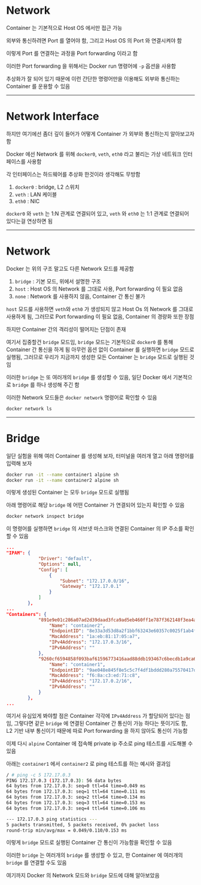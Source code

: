 # Network

Container 는 기본적으로 Host OS 에서만 접근 가능

외부와 통신하려면 Port 를 열어야 함, 그리고 Host OS 의 Port 와 연결시켜야 함

이렇게 Port 를 연결하는 과정을 Port forwarding 이라고 함

이러한 Port forwarding 을 위해서는 Docker run 명령어에 `-p` 옵션을 사용함

추상화가 잘 되어 있기 때문에 이런 간단한 명령어만을 이용해도 외부와 통신하는 Container 를 운용할 수 있음

***

# Network Interface

하지만 여기에선 좀더 깊이 들어가 어떻게 Container 가 외부와 통신하는지 알아보고자 함

Docker 에선 Network 를 위해 `docker0`, `veth`, `eth0` 라고 불리는 가상 네트워크 인터페이스를 사용함

각 인터페이스는 하드웨어를 추상화 한것이라 생각해도 무방함

1. `docker0` : bridge, L2 스위치
2. `veth` : LAN 케이블
3. `eth0` : NIC

`docker0` 와 `veth` 는 1:N 관계로 연결되어 있고, `veth` 와 `eth0` 는 1:1 관계로 연결되어 있다는걸 연상하면 됨

***

# Network

Docker 는 위의 구조 말고도 다른 Network 모드를 제공함

1. `bridge` : 기본 모드, 위에서 설명한 구조
2. `host` : Host OS 의 Network 를 그대로 사용, Port forwarding 이 필요 없음
3. `none` : Network 를 사용하지 않음, Container 간 통신 불가

`host` 모드를 사용하면 `veth`와 `eth0` 가 생성되지 않고 Host Os 의 Network 를 그대로 사용하게 됨, 그러므로 Port forwarding 이 필요 없음, Container 의 경량화 또한 장점

하지만 Container 간의 격리성이 떨어지는 단점이 존재

여기서 집중할건 `bridge` 모드임, `bridge` 모드는 기본적으로 `docker0` 를 통해 Container 간 통신을 하게 됨 아무런 옵션 없이 Container 를 실행하면 `bridge` 모드로 실행됨, 그러므로 우리가 지금까지 생성한 모든 Container 는 `bridge` 모드로 실행된 것임

이러한 `bridge` 는 또 여러개의 `bridge` 를 생성할 수 있음, 일단 Docker 에서 기본적으로 `bridge` 를 하나 생성해 주긴 함

이러한 Network 모드들은 `docker network` 명령어로 확인할 수 있음

```bash
docker network ls
```

***

# Bridge

일단 실험을 위해 여러 Container 를 생성해 보자, 터미널을 여러개 열고 아래 명령어를 입력해 보자

```bash
docker run -it --name container1 alpine sh
docker run -it --name container2 alpine sh
```

이렇게 생성된 Container 는 모두 `bridge` 모드로 실행됨

아래 명령어로 해당 `bridge` 에 어떤 Container 가 연결되어 있는지 확인할 수 있음

```bash
docker network inspect bridge
```

이 명령어를 실행하면 `bridge` 의 서브넷 마스크와 연결된 Container 의 IP 주소를 확인할 수 있음

```json
...
"IPAM": {
            "Driver": "default",
            "Options": null,
            "Config": [
                {
                    "Subnet": "172.17.0.0/16",
                    "Gateway": "172.17.0.1"
                }
            ]
        },
...
"Containers": {
            "891e9e01c286a07ad2d39daad3fca9ad5eb460ff1e787f362148f3ea4ae1a56f": {
                "Name": "container2",
                "EndpointID": "8e33a3d53d8a2f1bbf63243e60357c0025f1ab4fd52d4e80356858e57d50276e",
                "MacAddress": "1a:eb:81:17:05:a7",
                "IPv4Address": "172.17.0.3/16",
                "IPv6Address": ""
            },
            "9260cf6594858f093baf61596773416aad88ddb193467c6becdb1a9ca656ab85": {
                "Name": "container1",
                "EndpointID": "9ae048e845f8e5c5c7f4df1bddd280a75570417d15ca463a1a067803208d98c2",
                "MacAddress": "f6:8a:c3:ed:71:c8",
                "IPv4Address": "172.17.0.2/16",
                "IPv6Address": ""
            }
        },
...
```

여기서 유심있게 봐야할 점은 Container 각각에 `IPv4Address` 가 할당되어 있다는 점임, 그렇다면 같은 `bridge` 에 연결된 Container 간 통신이 가능 하다는 뜻이기도 함, L2 기반 내부 통신이기 때문에 따로 Port forwarding 을 하지 않아도 통신이 가능함

이제 다시 `alpine` Container 에 접속해 private ip 주소로 ping 테스트를 시도해볼 수 있음

아래는 `container1` 에서 `container2` 로 ping 테스트를 하는 예시와 결과임

```bash
/ # ping -c 5 172.17.0.3
PING 172.17.0.3 (172.17.0.3): 56 data bytes
64 bytes from 172.17.0.3: seq=0 ttl=64 time=0.049 ms
64 bytes from 172.17.0.3: seq=1 ttl=64 time=0.111 ms
64 bytes from 172.17.0.3: seq=2 ttl=64 time=0.134 ms
64 bytes from 172.17.0.3: seq=3 ttl=64 time=0.153 ms
64 bytes from 172.17.0.3: seq=4 ttl=64 time=0.106 ms

--- 172.17.0.3 ping statistics ---
5 packets transmitted, 5 packets received, 0% packet loss
round-trip min/avg/max = 0.049/0.110/0.153 ms
```

이렇게 `bridge` 모드로 실행된 Container 간 통신이 가능함을 확인할 수 있음

이러한 `bridge` 는 여러개의 `bridge` 를 생성할 수 있고, 한 Container 에 여러개의 `bridge` 를 연결할 수도 있음

여기까지 Docker 의 Network 모드와 `bridge` 모드에 대해 알아보았음